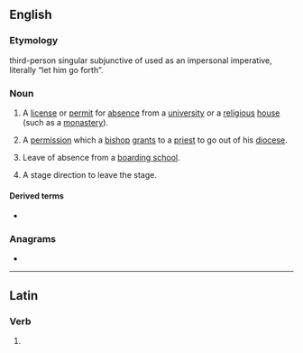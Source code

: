 ==English==
{{wikipedia|lang=en}}

===Etymology===
{{etyl|la|en}} third-person singular subjunctive of {{m|la|exeō||depart}} used as an impersonal imperative, literally “let him go forth”.

===Noun===
{{en-noun}}

# A [[license]] or [[permit]] for [[absence]] from a [[university]] or a [[religious]] [[house]] (such as a [[monastery]]).
#: {{cot|en|absit}}
# A [[permission]] which a [[bishop]] [[grant]]s to a [[priest]] to go out of his [[diocese]].
# {{lb|en|dated|British}} Leave of absence from a [[boarding school]].
# {{lb|en|obsolete|theatre}} A stage direction to leave the stage.
#: {{cot|en|exeunt|q=plural form}}

====Derived terms====
* {{l|en|ne exeat}}

===Anagrams===
* {{anagrams|en|a=aeetx|taxee}}

{{C|en|Education|Catholicism}}

----

==Latin==

===Verb===
{{la-verb-form|exeat}}

# {{inflection of|la|exeō||3|s|pres|actv|subj}}